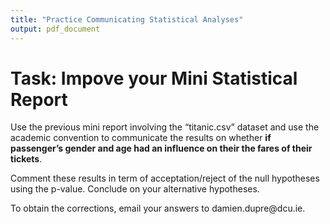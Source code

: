 ```yaml
---
title: "Practice Communicating Statistical Analyses"
output: pdf_document
---
```


# Task: Impove your Mini Statistical Report 

Use the previous mini report involving the "titanic.csv" dataset and use the academic convention to communicate the results on whether **if passenger's gender and age had an influence on their the fares of their tickets**.

Comment these results in term of acceptation/reject of the null hypotheses using the p-value. Conclude on your alternative hypotheses.

To obtain the corrections, email your answers to damien.dupre@dcu.ie.